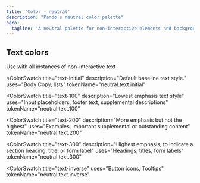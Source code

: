 ```yaml
---
title: 'Color - neutral'
description: "Pando's neutral color palette"
hero:
  tagline: 'A neutral palette for non-interactive elements and backgrounds.'
---
```



## Text colors

Use with all instances of non-interactive text

<ColorSwatch
  title="text-initial"
  description="Default baseline text style."
  uses="Body Copy, lists"
  tokenName="neutral.text.initial"
>
  <div
    class={css({
      height: '20',
      width: '40',
      borderRadius: 'md',
      bgColor: 'neutral.text.initial',
    })}
  />
</ColorSwatch>

<ColorSwatch
  title="text-100"
  description="Lowest emphasis text style"
  uses="Input placeholders, footer text, supplemental descriptions"
  tokenName="neutral.text.100"
>
  <div
    class={css({
      height: '20',
      width: '40',
      borderRadius: 'md',
      bgColor: 'neutral.text.100',
    })}
  />
</ColorSwatch>

<ColorSwatch
  title="text-200"
  description="More emphasis but not the highest"
  uses="Examples, important supplemental or outstanding content"
  tokenName="neutral.text.200"
>
  <div
    class={css({
      height: '20',
      width: '40',
      borderRadius: 'md',
      bgColor: 'neutral.text.200',
    })}
  />
</ColorSwatch>

<ColorSwatch
  title="text-300"
  description="Highest emphasis, to indicate a section heading, title, or form label"
  uses="Headings, titles, form labels"
  tokenName="neutral.text.300"
>
  <div
    class={css({
      height: '20',
      width: '40',
      borderRadius: 'md',
      bgColor: 'neutral.text.300',
    })}
  />
</ColorSwatch>

<ColorSwatch
  title="text-inverse"
  uses="Button icons, Tooltips"
  tokenName="neutral.text.inverse"
>
  <div
    class={css({
      height: '20',
      width: '40',
      borderRadius: 'md',
      bgColor: 'neutral.text.inverse',
    })}
  />
</ColorSwatch>
